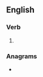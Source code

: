 ==English==

===Verb===
{{head|en|verb form}}

# {{en-third-person singular of|cosy up}}

===Anagrams===
* {{l|en|specious}}
